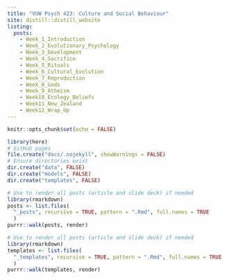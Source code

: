 ```yaml
---
title: "VUW Psych 423: Culture and Social Behaviour"
site: distill::distill_website
listing: 
  posts:
    - Week_1_Introduction
    - Week_2_Evolutionary_Psychology
    - Week_3_Development
    - Week_4_Sacrifice
    - Week_5_Rituals
    - Week_6_Cultural_Evolution
    - Week_7_Reproduction
    - Week_8_Gods
    - Week_9_Atheism
    - Week10_Ecology_Beliefs
    - Week11_New_Zealand
    - Week12_Wrap_Up
---
```


```r
knitr::opts_chunk$set(echo = FALSE)
```

```r
library(here)
# GitHub pages
file.create("docs/.nojekyll", showWarnings = FALSE)
# Ensure directories exist
dir.create("data", FALSE)
dir.create("models", FALSE)
dir.create("templates", FALSE)
```

<!-- ```{r render-everything, include = FALSE, eval = FALSE} -->
<!-- # Use to render all posts (article and slide deck) if needed -->
<!-- library(rmarkdown) -->
<!-- posts <- list.files( -->
<!--   "_posts", recursive = TRUE, pattern = ".Rmd", full.names = TRUE -->
<!--   ) -->
<!-- purrr::walk(posts, render) -->
<!-- ``` -->


<!-- ```{r render-everything_templates, include = FALSE, eval = FALSE} -->
<!-- # Use to render all posts (article and slide deck) if needed -->
<!-- library(rmarkdown) -->
<!-- posts <- list.files( -->
<!--   "template_review_files", recursive = TRUE, pattern = ".Rmd", full.names = TRUE -->
<!--   ) -->
<!-- purrr::walk(template_review_files, render) -->
<!-- ``` -->

```r
# Use to render all posts (article and slide deck) if needed
library(rmarkdown)
posts <- list.files(
  "_posts", recursive = TRUE, pattern = ".Rmd", full.names = TRUE
  )
purrr::walk(posts, render)
```


```r
# Use to render all posts (article and slide deck) if needed
library(rmarkdown)
templates <- list.files(
  "_templates", recursive = TRUE, pattern = ".Rmd", full.names = TRUE
  )
purrr::walk(templates, render)
```

